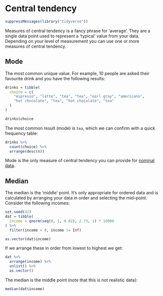 # Central tendency

```r
suppressMessages(library("tidyverse"))
```


Measures of central tendency is a fancy phrase for 'average'.
They are a single data point used to represent a 'typical' value from your data.
Depending on your level of measurement you can use one or more measures of central tendency.


## Mode

The most common unique value.
For example, 10 people are asked their favourite drink and you have the following results:

```r
drinks = tibble(
  choice = c(
    "espresso", "latte", "tea", "tea", "earl gray", "americano", 
    "hot chocolate", "tea", "hot chocolate", "tea"
  )
)

drinks$choice
```

The most common result (mode) is `tea`, which we can confirm with a quick frequency table:

```r
drinks %>% 
  count(choice) %>% 
  arrange(desc(n))
```

Mode is the only measure of central tendency you can provide for [nominal data](../levels-of-measurement#nominal).


## Median

The median is the 'middle' point.
It's only appropriate for ordered data and is calculated by arranging your data in order and selecting the mid--point.
Consider the following incomes:

```r
set.seed(42)
dat = tibble(
  income = qnorm(seq(0, 1, 0.02), 2.73, 1) * 10000
) %>% 
  filter(income > 0, income != Inf)

as.vector(dat$income)
```

If we arrange these in order from lowest to highest we get:

```r
dat %>% 
  arrange(income) %>%
  unlist() %>% 
  as.vector()
```

The median is the middle point (note that this is not realistic data):

```r
median(dat$income)
```
